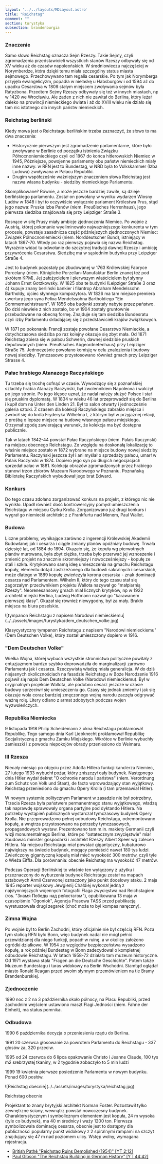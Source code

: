 ```yaml
---
layout: '../../layouts/MDLayout.astro'
title: "Reichstag"
comment: ""
section: turystyka
subsection: brandenburgia
---
```



### Znaczenie

Samo słowo Reichstag oznacza Sejm Rzeszy. Takie Sejmy, czyli zgromadzenia przedstawicieli wszystkich stanów Rzeszy odbywały się od XV wieku aż do czasów napoleońskich. W średniowieczu najczęściej w Norymberdze, która dzięki temu miała szczególny status miasta sejmowego. Przechowywano tam regalia cesarskie. Po tym jak Norymberga przyjęła ewangelicyzm, popadła w niełaskę u Habsburgów i od 1594 aż do upadku Cesarstwa w 1806 stałym miejscem zwoływania sejmów była Ratyzbona. Przedtem Sejmy Rzeszy odbywały się też w innych miastach, np w 1420 we Wrocławiu. Ale żaden z nich nie zawitał do Berlina, który leżał daleko na prowincji niemieckiego świata i aż do XVIII wieku nie działo się tam nic istotnego dla innych państw niemieckich.

### Reichstag berliński

Kiedy mowa jest o Reichstagu berlińskim trzeba zaznaczyć, że słowo to ma dwa znaczenia:

- Historycznie pierwszym jest zgromadzenie parlamentarne, które było zwoływane w Berlinie od początku istnienia Związku Północnoniemieckiego czyli od 1867 do końca hitlerowskich Niemiec w 1945, Późniejsze, powojenne parlamenty obu państw niemieckich miały inne nazwy: w RFN jest to Bundestag, w NRD była to Volkskammer (Izba Ludowa) zwoływana w Pałacu Republiki.
- Drugim współcześnie ważniejszym znaczeniem słowa Reichstag jest nazwa własna budynku - siedziby niemieckiego Parlamentu.

Skomplikowane? Równie, a może jeszcze bardziej zawiłe, są dzieje berlińskiego parlamentu. Został on powołany w wyniku wydarzeń Wiosny Ludów w 1848 i był to oczywiście wyłącznie parlament Królestwa Prus, stąd jego nazwa: Pruska Izba Panów (niem. Preußisches Herrenhaus), jego pierwsza siedziba znajdowała się przy Leipziger Straße 3.

Rosnące w siłę Prusy miały ambicje zjednoczenia Niemiec. Po wojnie z Austrią, której pokonanie wyeliminowało najważniejszego konkurenta w tym procesie, powstaje zasadnicza część późniejszych zjednoczonych Niemiec: Związek Północnoniemiecki (niem. Norddeutscher Bund), istniejący w latach 1867-70. Wtedy po raz pierwszy pojawia się nazwa Reichstag. Wyraźnie widać tu odwołanie do szczytnej tradycji dawnej Rzeszy i ambicję przywrócenia Cesarstwa. Siedzibę ma w sąsiednim budynku przy Leipziger Straße 4.

Jest to budynek pozostały po zbudowanej w 1763 Królewskiej Fabryce Porcelany (niem. Königliche Porzellan-Manufaktur Berlin znanej też pod skrótem KPM). Jej założycielem i pierwszym właścicielem był słynny Johann Ernst Gotzkowsky. W 1825 oba te budynki (Leipziger Straße 3 oraz 4) kupuje znany berliński bankier i filantrop Abraham Mendelssohn Bartholdy, ojciec słynnego kompozytora. W 1826 ma tam miejsce premiera uwertury jego syna Felixa Mendelssohna Bartholdiego "Ein Sommernachtstraum". W 1856 oba budynki zostały nabyte przez państwo. Do dziś niewiele z nich zostało, bo w 1904 zostały gruntownie przebudowane na obecną formę. Znajduje się tam siedziba Bundesratu czyli izby Parlamentu składającej się z przedstawicieli krajów związkowych.

W 1871 po pokonaniu Francji zostaje powołane Cesarstwo Niemieckie, a dotychczasowa siedziba po raz kolejny okazuje się zbyt mała. Od 1871 Reichstag zbiera się w pałacu Schwerin, dawnej siedzibie pruskich deputowanych (niem. Preußisches Abgeordnetenhaus) przy Leipziger Straße 75. Jednocześnie powołano komisję w celu znalezienia i budowy nowej siedziby. Tymczasowo przystosowano również gmach przy Leipziger Strasse 4.

### Pałac hrabiego Atanazego Raczyńskiego

Tu trzeba się trochę cofnąć w czasie. Wywodzący się z poznańskiej szlachty hrabia Atanazy Raczyński, był zwolennikiem Napoleona i walczył po jego stronie. Po jego klęsce uznał, że nadal należy służyć Polsce i stał się pruskim dyplomatą. W 1834 w wieku 46 lat przeprowadził się do Berlina i kupił dom na Unter den Linden 21. Był to salon otwarty i jednocześnie galeria sztuki. Z czasem dla kolekcji Raczyńskiego zabrakło miejsca i zwrócił się do króla Fryderyka Wilhelma I, z którym był w przyjaznej relacji, z prośbą o lepsze miejsce na budowę własnego pałacu miejskiego. Otrzymał zgodę zawierającą warunek, że kolekcja ma być dostępna publicznie.

Tak w latach 1842-44 powstał Pałac Raczyńskiego (niem. Palais Raczynski) na miejscu obecnego Reichstagu. Ze względu na doskonałą lokalizację to właśnie miejsce zostało w 1872 wybrane na miejsce budowy nowej siedziby Parlamentu. Raczyński jeszcze żył i ani myślał o sprzedaży pałacu, umarł w Palais Raczynski w 1874. Dopiero jego syn po długich negocjacjach sprzedał pałac w 1881. Kolekcja obrazów zgromadzonych przez hrabiego stanowi trzon zbiorów Muzeum Narodowego w Poznaniu. Poznańską Bibliotekę Raczyńskich wybudował jego brat Edward.

### Konkurs

Do tego czasu zdołano zorganizować konkurs na projekt, z którego nic nie wynikło. Upadł również dość kontrowersyjny pomysł umieszczenia Reichstagu w miejscu Cyrku Krolla. Zorganizowano już drugi konkurs i wygrał go niemiecki architekt z z Frankfurtu nad Menem, Paul Wallot.

### Budowa

Liczne problemy, wynikające zarówno z ingerencji Królewskiej Akademii Budowlanej jak i cesarza i ciągłe zmiany planów opóźniały budowę. Trwała dziesięć lat, od 1884 do 1894. Okazało się, że kopuła wg pierwotnych planów murowana, była zbyt ciężka, trzeba było przerwać jej wznoszenie i zmienić projekt na znacznie skromniejszy i nowocześniejszy - kopułę ze stali i szkła. Krytykowano samą ideę umieszczenia na gmachu Reichstagu kopuły, elementu dotąd zastrzeżonego dla budowli sakralnych i cesarskich, może dlatego w 1889 kopułę zwieńczyła korona cesarska - znak dominacji cesarza nad Parlamentem. Wilhelm II, który do tego czasu stał się zagorzałym przeciwnikiem projektu Wallota nazywał go "małpiarnią Rzeszy". Neorenesansowy gmach miał licznych krytyków, np w 1922 architekt miejski Berlina, Ludwig Hoffmann nazwał go "karawanem pierwszej klasy". Okazał się również niewygodny, był za mały. Brakło miejsca na biura poselskie.

<BoxPageImageWrapper>
![tympanon Reichstagu z napisem Narodowi niemieckiemu](../../assets/images/turystyka/dem_deutschen_volke.jpg)

Klasycystyczny tympanon Reichstagu z napisem "Narodowi niemieckiemu" (Dem Deutschen Volke), który został umieszczony dopiero w 1916.
</BoxPageImageWrapper>

### "Dem Deutschen Volke"

Wielka Wojna, której wybuch wszystkie stronnictwa polityczne powitały z entuzjazmem bardzo szybko doprowadziła do marginalizacji zarówno Parlamentu jak i cesarza. Rzeczywistą władzę miała generalicja. W do dziś niejasnych okolicznościach na fasadzie Reichstagu w Boże Narodzenie 1916 pojawił się napis Dem Deutschen Volke (Narodowi niemieckiemu). Był w oryginalnym projekcie Wallota, ale podobno cesarz jeszcze w czasie budowy sprzeciwił się umieszczeniu go. Czasy się jednak zmieniły i jak się okazuje wola coraz bardziej zmęczonego wojną narodu zaczęła odgrywać ważną rolę. Litery odlano z armat zdobytych podczas wojen wyzwoleńczych.

### Republika Niemiecka

9 listopada 1918 Philip Scheidemann z okna Reichstagu proklamował Republikę. Tego samego dnia Karl Liebknecht proklamował Republikę Socjalistyczną z gmachu Zamku Miejskiego. Wkrótce w Berlinie wybuchły zamieszki i z powodu niepokojów obrady przeniesiono do Weimaru.

### III Rzesza

Niecały miesiąc po objęciu przez Adolfa Hitlera funkcji kanclerza Niemiec, 27 lutego 1933 wybuchł pożar, który zniszczył cały budynek. Następnego dnia Hitler wydał dekret "O ochronie narodu i państwa" (niem. Verordnung zum Schutz von Volk und Staat), de facto wprowadzający stan wyjątkowy. Reichstag przeniesiono do gmachu Opery Krolla (i tam przemawiał Hitler).

W nowym systemie politycznym Parlament w zasadzie nie był potrzebny, Trzecia Rzesza była państwem permanentnego stanu wyjątkowego, władzę tak naprawdę sprawowały organa partyjne pod dyktando Hitlera. Na potrzeby wystąpień publicznych wystarczał tymczasowy budynek Opery Krolla. Nie przeprowadzono pełnej odbudowy Reichstagu, odremontowano kopułę, a wnętrza przystosowano na potrzeby tymczasowych, propagandowych wystaw. Prezentowano tam m.in. makiety Germanii czyli wizji monumentalnego Berlina, które po "ostatecznym zwycięstwie" miał zbudować minister gospodarki i architekt Rzeszy Albert Speer wg zaleceń Hitlera. Na miejscu Reichstagu miał powstać gigantyczny, kubaturowo największy na świecie budynek, mogący pomieścić nawet 180 tys ludzi. Zwieńczony gigantyczną kopułą miał mieć wysokość 300 metrów, czyli tyle o Wieża Eiffla. Dla porównania: obecnie Reichstag ma wysokość 47 metrów.

Podczas Operacji Berlińskiej to właśnie ten wyłączony z użytku i przeznaczony do wyburzenia budynek Reichstagu został na mapach sztabowych Armii Czerwonej oznaczony jako punkt docelowy ataku. 2 maja 1945 reporter wojskowy Jewgienij Chałdiej wykonał jedną z najsłynniejszych wojennych fotografii Flaga zwycięstwa nad Reichstagiem (ros. "Знамя Победы над рейхстагом"), opublikowana 13 maja w czasopiśmie "Ogoniok", Agencja Prasowa TASS przed publikacją wyretuszowała drugi zegarek (choć może to był kompas naręczny).

### Zimna Wojna

Po wojnie był to Berlin Zachodni, który oficjalnie nie był częścią RFN. Poza tym stolicą RFN było Bonn, więc budynek nadal nie mógł pełnić przewidzianej dla niego funkcji, popadł w ruinę, a w okolicy założono ogródki działkowe. W 1954 ze względów bezpieczeństwa wysadzono kopułę, a rok później Bundestag w Bonn zadecydował o kompletnej odbudowie Reichstagu. W latach 1958-72 działało tam muzeum historyczne. Od 1971 wystawa stała "Fragen an die Deutsche Geschichte". Potem także Muzeum Bundestagu i taras widokowy na Berlin Wschodni. Stamtąd oglądał miasto Ronald Reagan przed swoim słynnym przemówieniem na tle Bramy Brandenburskiej.

### Zjednoczenie

1990 noc z 2 na 3 października około północy, na Placu Republiki, przed zachodnim wejściem ustawiono maszt Flagi Jedności (niem. Fahne der Einheit), ma status pomnika.

### Odbudowa

1990 6 października decyzja o przeniesieniu rządu do Berlina.

1991 20 czerwca głosowanie za powrotem Parlamentu do Reichstagu - 337 głosów za, 320 przeciw.

1995 od 24 czerwca do 6 lipca opakowanie Christo i Jeanne Claude, 100 tys m2 srebrzystej tkaniny, w 2 tygodnie zobaczyło to 5 mln ludzi

1999 19 kwietnia pierwsze posiedzenie Parlamentu w nowym budynku. Ponad 600 posłów.

<BoxPageImageWrapper>
![Reichstag obecnie](../../assets/images/turystyka/reichstag.jpg)

Reichstag obecnie
</BoxPageImageWrapper>

Projektant to znany brytyjski architekt Norman Foster. Pozostawił tylko zewnętrzne ściany, wewnątrz powstał nowoczesny budynek. Charakterystycznym i symbolicznym elementem jest kopuła, 24 m wysoka (tyle co budynek), ma 40 m średnicy i waży 1200 ton. Pierwsza symbolizowała dominację cesarza, obecnie jest to dostępny dla publiczności popularny punkt widokowy z 2 spiralnymi rampami na szczyt znajdujący się 47 m nad poziomem ulicy. Wstęp wolny, wymagana rejestracja.

- [British Pathé "Reichstag Ruins Demolished (1954)" [YT 2:12]](https://www.youtube.com/watch?v=520nKY0D7F0)
- [Paul Gibson "The Reichstag Building in German History" [YT 44:42]](https://www.youtube.com/watch?v=JujmJ3F0md8)
